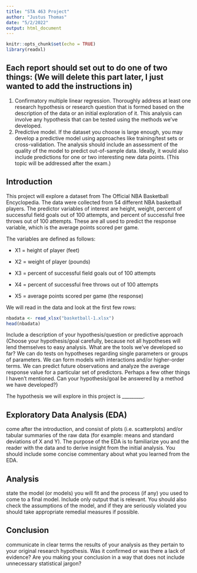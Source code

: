 ```yaml
---
title: "STA 463 Project"
author: "Justus Thomas"
date: "5/2/2022"
output: html_document
---
```


```r
knitr::opts_chunk$set(echo = TRUE)
library(readxl)
```

## Each report should set out to do one of two things: (We will delete this part later, I just wanted to add the instructions in)

1. Confirmatory multiple linear regression. Thoroughly address at least one research hypothesis or research question that is formed based on the description of the data or an initial exploration of it. This analysis can involve any hypothesis that can be tested using the methods we’ve developed.
2. Predictive model. If the dataset you choose is large enough, you may develop a predictive model using approaches like training/test sets or cross-validation. The analysis should include an assessment of the quality of the model to predict out-of-sample data. Ideally, it would also include predictions for one or two interesting new data points. (This topic will be addressed after the exam.)

## Introduction
This project will explore a dataset from The Official NBA Basketball Encyclopedia. The data were collected from 54 different NBA basketball players. The predictor variables of interest are height, weight, percent of successful field goals 
out of 100 attempts, and percent of successful free throws out of 100 attempts. These are all used to predict the response variable, which is the average points scored per game.

The variables are defined as follows:

  * X1 = height of player (feet)

  * X2 = weight of player (pounds)

  * X3 = percent of successful field goals out of 100 attempts

  * X4 = percent of successful free throws out of 100 attempts

  * X5 = average points scored per game (the response)

We will read in the data and look at the first few rows:
```r
nbadata <- read_xlsx("basketball-1.xlsx")
head(nbadata)
```
Include a description of your hypothesis/question or predictive approach
(Choose your hypothesis/goal carefully, because not all hypotheses will lend themselves to easy analysis. What are the tools we’ve developed so far? We can do tests on hypotheses regarding single parameters or groups of parameters. We can form models with interactions and/or higher-order terms. We can predict future observations and analyze the average response value for a particular set of predictors. Perhaps a few other things I haven’t mentioned. Can your hypothesis/goal be answered by a method we have developed?)

The hypothesis we will explore in this project is _________.

## Exploratory Data Analysis (EDA)
come after the introduction, and consist of plots (i.e. scatterplots) and/or tabular summaries of the raw data (for example: means and standard deviations of X and Y). The purpose of the EDA is to familiarize you and the reader with the data and to derive insight from the initial analysis. You should include some concise commentary about what you learned from the EDA.

## Analysis
state the model (or models) you will fit and the process (if any) you used to come to a final model. Include only output that is relevant. You should also check the assumptions of the model, and if they are seriously violated you should take appropriate remedial measures if possible.

## Conclusion
communicate in clear terms the results of your analysis as they pertain to your original research hypothesis. Was it confirmed or was there a lack of evidence? Are you making your conclusion in a way that does not include unnecessary statistical jargon?
